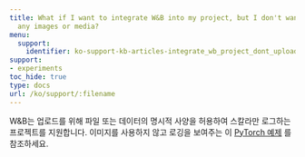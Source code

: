 ---
title: What if I want to integrate W&B into my project, but I don't want to upload
  any images or media?
menu:
  support:
    identifier: ko-support-kb-articles-integrate_wb_project_dont_upload_any_images_media
support:
- experiments
toc_hide: true
type: docs
url: /ko/support/:filename
---

W&B는 업로드를 위해 파일 또는 데이터의 명시적 사양을 허용하여 스칼라만 로그하는 프로젝트를 지원합니다. 이미지를 사용하지 않고 로깅을 보여주는 이 [PyTorch 예제](http://wandb.me/pytorch-colab) 를 참조하세요.
